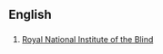 ==English==

==={{initialism-old|en}}===
{{head|en}}

# [[w:Royal National Institute of the Blind|Royal National Institute of the Blind]]